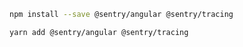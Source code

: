 ```bash {tabTitle:npm}
npm install --save @sentry/angular @sentry/tracing
```

```bash {tabTitle:Yarn}
yarn add @sentry/angular @sentry/tracing
```
